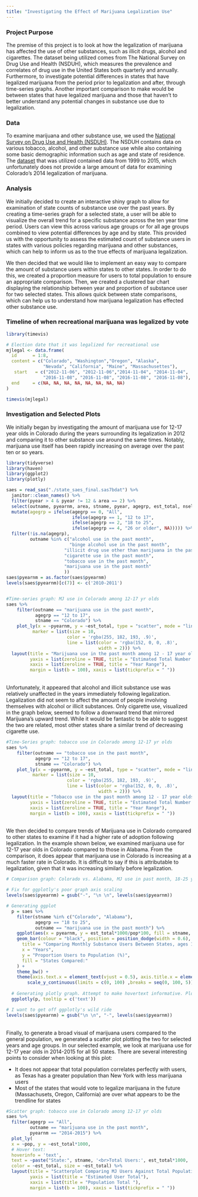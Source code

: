 ```yaml
---
title: "Investigating the Effect of Marijuana Legalization Use"
---
```


### Project Purpose
The premise of this project is to look at how the legalization of marijuana has affected the use of other substances, such as illicit drugs, alcohol and cigarettes. The dataset being utilized comes from The National Survey on Drug Use and Health (NSDUH), which measures the prevalence and correlates of drug use in the United States both quarterly and annually. Furthermore, to investigate potential differences in states that have legalized marijuana from the period prior to legalization and after, through time-series graphs. Another important comparison to make would be between states that have legalized marijuana and those that haven't to better understand any potential changes in substance use due to legalization.

### Data
To examine marijuana and other substance use, we used the [National Survey on Drug Use and Health (NSDUH)](https://nsduhweb.rti.org/respweb/homepage.cfm). The NSDUH contains data on various tobacco, alcohol, and other substance use while also containing some basic demographic information such as age and state of residence. The [dataset](https://datafiles.samhsa.gov/study/national-survey-drug-use-and-health-nsduh-2015-nid16893) that was utilized contained data from 1999 to 2015, which unfortunately does not provide a large amount of data for examining Colorado's 2014 legalization of marijuana.

### Analysis
We initially decided to create an interactive shiny graph to allow for examination of state counts of substance use over the past years. By creating a time-series graph for a selected state, a user will be able to visualize the overall trend for a specific substance across the ten year time period. Users can view this across various age groups or for all age groups combined to view potential differences by age and by state. This provided us with the opportunity to assess the estimated count of substance users in states with various policies regarding marijuana and other substances, which can help to inform us as to the true effects of marijuana legalization.

We then decided that we would like to implement an easy way to compare the amount of substance users within states to other states. In order to do this, we created a proportion measure for users to total population to ensure an appropriate comparison. Then, we created a clustered bar chart displaying the relationship between year and proportion of substance user for two selected states. This allows quick between state comparisons, which can help us to understand how marijuana legalization has effected other substance use.

### Timeline of when recreational marijuana was legalized by vote
```r
library(timevis)

# Election date that it was legalized for recreational use
mjlegal <- data.frame(
  id      = 1:8,
  content = c("Colorado", "Washington","Oregon", "Alaska", 
              "Nevada", "California", "Maine", "Massachusettes"),
   start   = c("2012-11-06", "2012-11-06","2014-11-04", "2014-11-04",
              "2016-11-08", "2016-11-08", "2016-11-08", "2016-11-08"),
  end     = c(NA, NA, NA, NA, NA, NA, NA, NA)
)

timevis(mjlegal)
```

### Investigation and Selected Plots

We initially began by investigating the amount of marijuana use for 12-17 year olds in Colorado during the years surrounding its legalization in 2012 and comparing it to other substance use around the same times. Notably, marijuana use itself has been rapidly increasing on average over the past ten or so years.
<br>

```r
library(tidyverse)
library(haven)
library(ggplot2)
library(plotly)

saes = read_sas("./state_saes_final.sas7bdat") %>%
  janitor::clean_names() %>% 
  filter(pyear > 4 & pyear != 12 & area == 2) %>% 
  select(outname, pyearnm, area, stname, pyear, agegrp, est_total, nsel, ncomp, pop) %>% 
  mutate(agegrp = ifelse(agegrp == 0, "All",
                         ifelse(agegrp == 1, "12 to 17",
                         ifelse(agegrp == 2, "18 to 25",
                         ifelse(agegrp == 4, "26 or older", NA))))) %>% 
  filter(!is.na(agegrp),
         outname %in% c("alcohol use in the past month", 
                        "binge alcohol use in the past month",
                      "illicit drug use other than marijuana in the past month",
                      "cigarette use in the past month",
                      "tobacco use in the past month",
                      "marijuana use in the past month"
                      )) 
saes$pyearnm = as.factor(saes$pyearnm)
levels(saes$pyearnm)[c(7)] <- c('2010-2011')


#Time-series graph: MJ use in Colorado among 12-17 yr olds
saes %>% 
    filter(outname == "marijuana use in the past month",
           agegrp == "12 to 17",
           stname == "Colorado") %>% 
    plot_ly(x = ~pyearnm, y = ~est_total, type = "scatter", mode = "lines+markers", hoverinfo = 'text', text = ~paste("Year:", pyearnm, '<br>', "Total count:", est_total),
          marker = list(size = 10,
                       color = 'rgba(255, 182, 193, .9)',
                       line = list(color = 'rgba(152, 0, 0, .8)',
                                   width = 2))) %>%
  layout(title = "Marijuana use in the past month among 12 - 17 year olds, Colorado",
         yaxis = list(zeroline = TRUE, title = "Estimated Total Number of Users (in thousands)"),
         xaxis = list(zeroline = TRUE, title = "Year Range"),
         margin = list(b = 100), xaxis = list(tickprefix = " "))
```

<br>
Unfortunately, it appeared that alcohol and illicit substance use was relatively unaffected in the years immediately following legalization. Legalization did not seem to affect the amount of people involving themselves with alcohol or illicit substances. Only cigarette use, visualized in the graph below, seemed to follow a downward trend that mirrored Marijuana's upward trend. While it would be fantastic to be able to suggest the two are related, most other states share a similar trend of decreasing cigarette use.
<br>

``` r
#Time-Series graph: tobacco use in Colorado among 12-17 yr olds
saes %>% 
    filter(outname == "tobacco use in the past month",
           agegrp == "12 to 17",
           stname == "Colorado") %>% 
    plot_ly(x = ~pyearnm, y = ~est_total, type = "scatter", mode = "lines+markers", hoverinfo = 'text', text = ~paste("Year:", pyearnm, '<br>', "Total count:", est_total),
          marker = list(size = 10,
                       color = 'rgba(255, 182, 193, .9)',
                       line = list(color = 'rgba(152, 0, 0, .8)',
                                   width = 2))) %>%
  layout(title = "Tobacco use in the past month among 12 - 17 year olds, Colorado",
         yaxis = list(zeroline = TRUE, title = "Estimated Total Number of Users (in thousands)"),
         xaxis = list(zeroline = TRUE, title = "Year Range"),
         margin = list(b = 100), xaxis = list(tickprefix = " "))
```

<br>
We then decided to compare trends of Marijuana use in Colorado compared to other states to examine if it had a higher rate of adoption following legalization. In the example shown below, we examined marijuana use for 12-17 year olds in Colorado compared to those in Alabama. From the comparison, it does appear that marijuana use in Colorado is increasing at a much faster rate in Colorado. It is difficult to say if this is attributable to legalization, given that it was increasing similarly before legalization.
<br>

```r
# Comparison graph: Colorado vs. Alabama, MJ use in past month, 18-25 yr olds

# Fix for ggplotly's poor graph axis scaling
levels(saes$pyearnm) = gsub("-", "\n \n", levels(saes$pyearnm))

# Generating ggplot
  p = saes %>%
    filter(stname %in% c("Colorado", "Alabama"), 
           agegrp == "18 to 25", 
           outname == "marijuana use in the past month") %>%
    ggplot(aes(x = pyearnm, y = est_total*1000/pop*100, fill = stname, text = paste('State:', stname, '</br></br>Year:', substring(pyearnm,1,4), '</br>Proportion Users:', round(est_total*1000/pop*100,2), "%"))) +
    geom_bar(colour = "black", position = position_dodge(width = 0.6), stat = "identity") + labs(
      title = "Comparing Monthly Substance Users Between States, ages 18 to 25",
      x = "Years",
      y = "Proportion Users to Population (%)",
      fill = "States Compared:"
    ) + 
    theme_bw() +
    theme(axis.text.x = element_text(vjust = 0.5), axis.title.x = element_blank(), legend.title = element_blank()) + 
        scale_y_continuous(limits = c(0, 100) ,breaks = seq(0, 100, 5));
  
  # Generating plotly graph. Attempt to make hovertext informative. Plotly does not handle hovertext well when creating the graph from ggplot
  ggplotly(p, tooltip = c('text'))

# I want to get off ggplotly's wild ride
levels(saes$pyearnm) = gsub("\n \n", "-", levels(saes$pyearnm))
```

<br>
Finally, to generate a broad visual of marijuana users compared to the general population, we generated a scatter plot plotting the two for selected years and age groups. In our selected example, we look at marijuana use for 12-17 year olds in 2014-2015 for all 50 states. There are several interesting points to consider when looking at this plot:

* It does not appear that total population correlates perfectly with users, as Texas has a greater population than New York with less marijuana users
* Most of the states that would vote to legalize marijuana in the future (Massachusets, Oregon, California) are over what appears to be the trendline for states
<br>

```r
#Scatter graph: tobacco use in Colorado among 12-17 yr olds  
saes %>%
  filter(agegrp == "All", 
         outname == "marijuana use in the past month", 
         pyearnm == "2014-2015") %>%
  plot_ly(
  x = ~pop, y = ~est_total*1000,
  # Hover text:
  hoverinfo = 'text',
  text = ~paste("State:", stname, '<br>Total Users:', est_total*1000, '<br>Population:', pop),
  color = ~est_total, size = ~est_total) %>%
  layout(title = "Scatterplot Comparing MJ Users Against Total Population, 2014-2015",
         yaxis = list(title = "Estimated User Total"),
         xaxis = list(title = "Population Total "),
         margin = list(b = 100), xaxis = list(tickprefix = " "))
```
